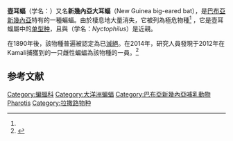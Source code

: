 {{noteTA
|G1 = TO
}}
{{Speciesbox 
| taxon = Pharotis imogene
| status = CR | status_system = IUCN3.1
| status_ref = <ref name=IUCN>{{cite iucn | authors = Armstrong, K.D., Aplin, K. & Broken-brow, J.  | title = ''Pharotis imogene'' | journal = [[IUCN_Red_List_of_Threatened_Species|IUCN Red List of Threatened Species]] | volume=2020 | page = e.T16887A22114175  | year =2020 | doi = 10.2305/IUCN.UK.2020-2.RLTS.T16887A22114175.en }}</ref>
| authority = [[Oldfield_Thomas|Thomas]], 1914
}}

'''壺耳蝠'''（学名：''{{lang|la|Pharotis imogene}}''）又名'''新幾內亞大耳蝠'''（New Guinea big-eared bat），是[[巴布亞新幾內亞|巴布亞新幾內亞]]特有的一種蝙蝠。由於棲息地大量消失，它被列為極危物種<ref name=IUCN/> ，它是壺耳蝠屬中的[[单型种|单型种]]，且與{{tsl|en|Nyctophilus|澳洲長耳蝠屬}}（学名：''Nyctophilus''）是近親。

在1890年後，該物種普遍被認定為已[[滅絕|滅絕]]。在2014年，研究人員發現于2012年在Kamali捕獲到的一只雌性蝙蝠為該物種的一員。<ref>{{cite news|last1=Gates|first1=Sara|title=Presumed Extinct Bat Found In Papua New Guinea After 120 Years|url=http://www.huffingtonpost.com/2014/06/04/extinct-bat-rediscovered-120-years-papua-new-guinea_n_5447067.html?utm_hp_ref=tw|accessdate=5 June 2014|work=Huffington Post|date=4 June 2014|archive-date=2016-09-06|archive-url=https://web.archive.org/web/20160906075200/http://www.huffingtonpost.com/2014/06/04/extinct-bat-rediscovered-120-years-papua-new-guinea_n_5447067.html?utm_hp_ref=tw|dead-url=no}}</ref>

==参考文献==
{{reflist}}

[[Category:蝙蝠科|Category:蝙蝠科]]
[[Category:大洋洲蝙蝠|Category:大洋洲蝙蝠]]
[[Category:巴布亞新幾內亞哺乳動物|Category:巴布亞新幾內亞哺乳動物]]
[[Category:单型的哺乳动物|Pharotis]]
[[Category:拉撒路物种|Category:拉撒路物种]]
{{Taxonbar}}
{{Bat-stub}}